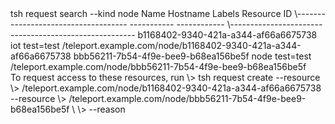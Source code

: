 <Snippet>
  <Command>
    <CommandLine data-content="$ ">
      tsh request search --kind node
    </CommandLine>
  </Command>

  <CodeLine>
    Name                                 Hostname    Labels       Resource ID
  </CodeLine>

  <CodeLine>
    \------------------------------------ ----------- ------------
  </CodeLine>

  <CodeLine>
    \------------------------------------------------------
  </CodeLine>

  <CodeLine>
    b1168402-9340-421a-a344-af66a6675738 iot         test=test
  </CodeLine>

  <CodeLine>
    /teleport.example.com/node/b1168402-9340-421a-a344-af66a6675738
  </CodeLine>

  <CodeLine>
    bbb56211-7b54-4f9e-bee9-b68ea156be5f node        test=test
  </CodeLine>

  <CodeLine>
    /teleport.example.com/node/bbb56211-7b54-4f9e-bee9-b68ea156be5f
  </CodeLine>

  <CodeLine>

  </CodeLine>

  <br />

  <CodeLine>
    To request access to these resources, run
  </CodeLine>

  <CodeLine>
    \> tsh request create --resource
  </CodeLine>

  <CodeLine>
    \> /teleport.example.com/node/b1168402-9340-421a-a344-af66a6675738 --resource
  </CodeLine>

  <CodeLine>
    \> /teleport.example.com/node/bbb56211-7b54-4f9e-bee9-b68ea156be5f \
  </CodeLine>

  <CodeLine>
    \>     --reason <request reason>
  </CodeLine>
</Snippet>
